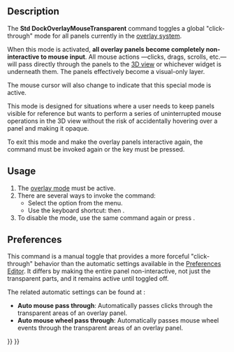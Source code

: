 <languages/>

{{Docnav
|[[Std_DockOverlayToggleTransparent|DockOverlayToggleTransparent]]
|[[Std_DockOverlayToggleLeft|DockOverlayToggleLeft]]
|[[Std_View_Menu|Std View Menu]]
|IconL=
|IconR=Std_DockOverlayToggleLeft.svg
|IconC=Freecad.svg
}}

{{GuiCommand
|Name=Std DockOverlayMouseTransparent
|MenuLocation=View → Dock panel overlay → Bypass mouse events in docked overlay windows
|Workbenches=All
|Shortcut={{KEY|T}} {{KEY|T}}
|Version=1.0
|SeeAlso=[[Std_DockOverlayAll]]
}}

==Description==

The '''Std DockOverlayMouseTransparent''' command toggles a global "click-through" mode for all panels currently in the [[Std_DockOverlayAll|overlay system]].

When this mode is activated, '''all overlay panels become completely non-interactive to mouse input'''. All mouse actions —clicks, drags, scrolls, etc.— will pass directly through the panels to the [[3D_view|3D view]] or whichever widget is underneath them. The panels effectively become a visual-only layer.

The mouse cursor will also change to indicate that this special mode is active.

This mode is designed for situations where a user needs to keep panels visible for reference but wants to perform a series of uninterrupted mouse operations in the 3D view without the risk of accidentally hovering over a panel and making it opaque.

To exit this mode and make the overlay panels interactive again, the command must be invoked again or the {{KEY|Esc}} key must be pressed.

==Usage==

# The [[Std_DockOverlayAll|overlay mode]] must be active.
# There are several ways to invoke the command:
#* Select the {{MenuCommand|View → Dock panel overlay → Bypass mouse events in docked overlay windows}} option from the menu.
#* Use the keyboard shortcut: {{KEY|T}} then {{KEY|T}}.
# To disable the mode, use the same command again or press {{KEY|Esc}}.

==Preferences==

This command is a manual toggle that provides a more forceful "click-through" behavior than the automatic settings available in the [[Preferences_Editor|Preferences Editor]]. It differs by making the entire panel non-interactive, not just the transparent parts, and it remains active until toggled off.

The related automatic settings can be found at {{MenuCommand|Edit → Preferences... → Display → UI → Overlay}}:
* '''Auto mouse pass through''': Automatically passes clicks through the transparent areas of an overlay panel.
* '''Auto mouse wheel pass through''': Automatically passes mouse wheel events through the transparent areas of an overlay panel.


{{Docnav
|[[Std_DockOverlayToggleTransparent|DockOverlayToggleTransparent]]
|[[Std_DockOverlayToggleLeft|DockOverlayToggleLeft]]
|[[Std_View_Menu|Std View Menu]]
|IconL=
|IconR=Std_DockOverlayToggleLeft.svg
|IconC=Freecad.svg
}}

{{Std_Base_navi{{#translation:}}}}
{{Userdocnavi{{#translation:}}}}